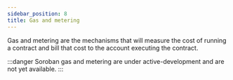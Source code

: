 ```yaml
---
sidebar_position: 8
title: Gas and metering
---
```


Gas and metering are the mechanisms that will measure the cost of running a contract and bill that cost to the account executing the contract.

:::danger Soroban gas and metering are under active-development and are not yet available. :::
